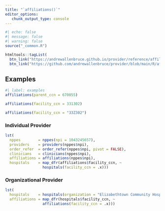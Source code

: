```yaml
---
title: "`affiliations()`"
editor_options: 
   chunk_output_type: console
---
```


```r
#| echo: false
#| message: false
#| warning: false
source("_common.R")

htmltools::tagList(
  btn_link("https://andrewallenbruce.github.io/provider/reference/affiliations.html", "Documentation"),
  btn_link("https://github.com/andrewallenbruce/provider/blob/main/R/affiliations.R", "Source"))
```

## Examples

```r
#| label: examples
affiliations(parent_ccn = 670055)

affiliations(facility_ccn = 331302)

affiliations(facility_ccn = "33Z302")
```

### Individual Provider

```r
lst(
  nppes        = nppes(npi = 1043245657),
  providers    = providers(nppes$npi),
  order_refer  = order_refer(nppes$npi, pivot = FALSE),
  clinicians   = clinicians(nppes$npi),
  affiliations = affiliations(nppes$npi),
  hospitals    = map_dfr(affiliations$facility_ccn, ~ 
                 hospitals(facility_ccn = .x)))
```

### Organizational Provider

```r
lst(
  hospitals    = hospitals(organization = "Elizabethtown Community Hospital"),
  affiliations = map_dfr(hospitals$facility_ccn, ~ 
                 affiliations(facility_ccn = .x)))
```

